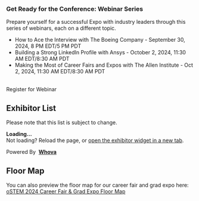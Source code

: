 
<SiteLayout title="Career Fair & Grad Expo" accent="nav-green">

<div className="rounded md:col-span-5 mt-8 border-4 border-chill-green bg-chill-green border-solid">
  <h3 className="p-4 pt-3">Get Ready for the Conference: Webinar Series</h3>
  <div className='bg-primary rounded p-4 pb-6'>
      <p>Prepare yourself for a successful Expo with industry leaders through this series of webinars, each on a different topic.</p>
      <ul>
        <li>How to Ace the Interview with The Boeing Company - September 30, 2024, 8 PM EDT/5 PM PDT</li>
        <li>Building a Strong LinkedIn Profile with Ansys - October 2, 2024, 11:30 AM EDT/8:30 AM PDT</li>
        <li>Making the Most of Career Fairs and Expos with The Allen Institute - Oct 2, 2024, 11:30 AM EDT/8:30 AM PDT</li>
      </ul>
      <br/>
      <CTAButton onClick="https://ostem.webex.com/webappng/sites/ostem/webinar/webinarSeries/register/74b1cadbd3a7421da6268f319c7c8dae" backgroundColor="bright-peach" target='_self'> Register for Webinar</CTAButton>
  </div>
</div>

<div className="text-nav-green font-bold">
<h2>Exhibitor List</h2>
</div>

Please note that this list is subject to change.

<div>
  <div title="Whova event and conference app" id="whova-exhibitorwidget">
    <p id="whova-loading"><b>Loading...</b><br/>Not loading? Reload the page, or <a href='https://whova.com/embedded/exhibitor/LHX4DP3bth2jGh0nTHQ4YpCtgepdA-z%40rmbv9ldUOZ8%3D'>open the exhibitor widget in a new tab</a>.</p>
  </div>
  <script
  src="https://whova.com/static/frontend/xems/js/whova-exhibitor-widget.js?eid=LHX4DP3bth2jGh0nTHQ4YpCtgepdA-z%40rmbv9ldUOZ8%3D&host=https://whova.com"
  type="text/javascript" id="embeded-exhibitor-script">
  </script>
  <div id="whova-wrap" className="whova-wrap-class">
    Powered By&nbsp;
    <a target="_blank" href="https://whova.com">
       <b>Whova</b>
    </a>
  </div>
</div>

<div className="text-nav-green font-bold">
<h2>Floor Map</h2>
</div>

You can also preview the floor map for our career fair and grad expo here: [oSTEM 2024 Career Fair & Grad Expo Floor Map](https://ostem2024.expofp.com/)

</SiteLayout>